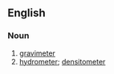 ==English==

===Noun===
{{wikipedia}}
{{en-noun}}

# [[gravimeter]]
# [[hydrometer]]; [[densitometer]]